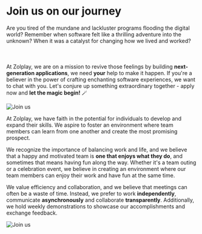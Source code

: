 
# Join us on our journey

Are you tired of the mundane and lackluster programs flooding the digital world? Remember when software felt like a thrilling adventure into the unknown? When it was a catalyst for changing how we lived and worked?<br></br><br></br>At Zolplay, we are on a mission to revive those feelings by building <b>next-generation applications</b>, we need <b>your</b> help to make it happen. If you're a believer in the power of crafting <Red>enchanting software experiences</Red>, we want to chat with you. Let's conjure up something extraordinary together - apply now and <b>let the magic begin!</b> 🪄

<OpenPositionButton />

<Image src={workshop} alt='Join us' placeholder='blur' />

At Zolplay, we have faith in the potential for individuals to <Gradient>develop and expand their skills</Gradient>. We aspire to foster an environment where team members can learn from one another and create the most promising prospect.

We recognize the importance of <Green>balancing work and life</Green>, and we believe that a happy and motivated team is <b>one that enjoys what they do</b>, and sometimes that means having fun along the way. Whether it's a team outing or a celebration event, we believe in creating an environment where our team members can enjoy their work and have fun at the same time.

We value efficiency and collaboration, and we believe that <Red>meetings can often be a waste of time</Red>. Instead, we prefer to work <b>independently</b>, communicate <b>asynchronously</b> and collaborate <b>transparently</b>. Additionally, we hold weekly demonstrations to showcase our accomplishments and exchange feedback.

<Benefits />

<Image src={working} alt='Join us' placeholder='blur' />

<Positions />
